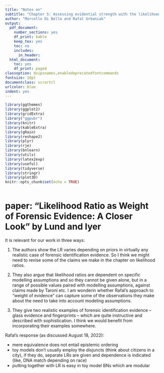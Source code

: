 ```yaml
---
title: "Notes on"
subtitle: "Chapter 5: Assessing evidential strength with the likelihood ratio"
author: "Marcello Di Bello and Rafal Urbaniak"
output:
  pdf_document:
    number_sections: yes
    df_print: kable
    keep_tex: yes
    toc: no
    includes:
      in_header: 
  html_document:
    toc: yes
    df_print: paged
classoption: dvipsnames,enabledeprecatedfontcommands
fontsize: 10pt
documentclass: scrartcl
urlcolor: blue
indent: yes
---
```





```r
library(ggthemes)
library(ggplot2)
library(gridExtra)
library("ggpubr")
library(knitr)
library(kableExtra)
library(gRain)
library(reshape2)
library(plyr)
library(rje)
library(bnlearn)
library(utils)
library(latex2exp)
library(useful)
library(tidyverse)
library(stringr)
library(plot3D)
knitr::opts_chunk$set(echo = TRUE)
```


```r
```


# paper: "Likelihood Ratio as Weight of Forensic Evidence: A Closer Look" by Lund and Iyer

It is relevant for our work in three ways:

1) The authors show the LR varies depending on priors in virtually any realistic case of forensic identification evidence. So I think we might need to revise some of the claims we make in the chapter on likelihood ratios.

2) They also argue that likelihood ratios are dependent on specific modelling assumptions and so they cannot be given alone, but in a range of possible values paired with modelling assumptions, against claims made by Taroni etc. I am wonderin whether Rafal's approach to "weight of evidence" can capture some of the observations they make about the need to take into account modeling assumptions.

3) They give two realistic examples of forensic identification evidence -- glass evidence and fingerprints -- which are quite instructive and described with sophistication. I think we would benefit from incorporating their examples somewhere.


Rafal's response (as discussed August 18, 2022):

- mere equivalence does not entail epistemic ordering
- toy models don't usually employ the disjuncts (think about citizens in a city), if they do, separate LRs are given and dependence is indicated (like, DNA match depending on race)
- putting together with LR is easy in toy model BNs which are modular